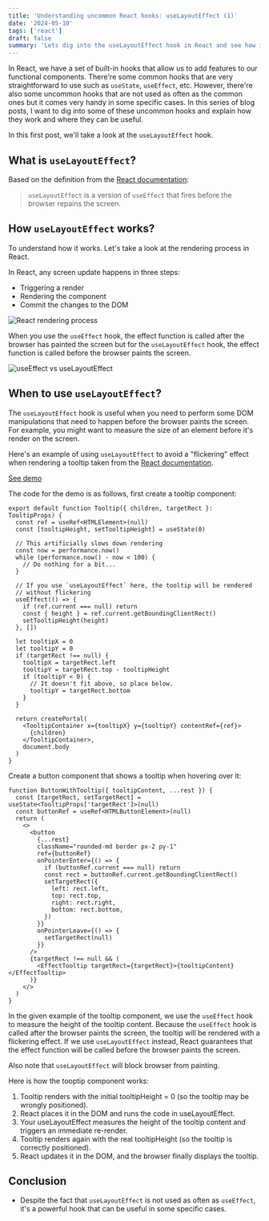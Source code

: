 ```yaml
---
title: 'Understanding uncommon React hooks: useLayoutEffect (1)'
date: '2024-05-10'
tags: ['react']
draft: false
summary: 'Lets dig into the useLayoutEffect hook in React and see how it differs from useEffect.'
---
```


In React, we have a set of built-in hooks that allow us to add features to our functional components. There're some common hooks that are very straightforward to use such as `useState`, `useEffect`, etc. However, there're also some uncommon hooks that are not used as often as the common ones but it comes very handy in some specific cases. In this series of blog posts, I want to dig into some of these uncommon hooks and explain how they work and where they can be useful.

In this first post, we'll take a look at the `useLayoutEffect` hook.

## What is `useLayoutEffect`?

Based on the definition from the [React documentation](https://react.dev/reference/react/useLayoutEffect):

> `useLayoutEffect` is a version of `useEffect` that fires before the browser repains the screen.

## How `useLayoutEffect` works?

To understand how it works. Let's take a look at the rendering process in React.

In React, any screen update happens in three steps:

- Triggering a render
- Rendering the component
- Commit the changes to the DOM

![React rendering process](/static/images/blog/react-rendering-process.png)

When you use the `useEffect` hook, the effect function is called after the browser has painted the screen but for the `useLayoutEffect` hook, the effect function is called before the browser paints the screen.

![useEffect vs useLayoutEffect](/static/images/blog/useeffect-uselayouteffect.png)


## When to use `useLayoutEffect`?

The `useLayoutEffect` hook is useful when you need to perform some DOM manipulations that need to happen before the browser paints the screen. For example, you might want to measure the size of an element before it's render on the screen.

Here's an example of using `useLayoutEffect` to avoid a "flickering" effect when rendering a tooltip taken from the [React documentation](https://react.dev/docs/hooks-reference.html#uselayouteffect).

[See demo](https://nhanluong.dev/examples/effect-vs-layouteffect)

The code for the demo is as follows, first create a tooltip component:

```tsx
export default function Tooltip({ children, targetRect }: TooltipProps) {
  const ref = useRef<HTMLElement>(null)
  const [tooltipHeight, setTooltipHeight] = useState(0)

  // This artificially slows down rendering
  const now = performance.now()
  while (performance.now() - now < 100) {
    // Do nothing for a bit...
  }

  // If you use `useLayoutEffect` here, the tooltip will be rendered 
  // without flickering
  useEffect(() => {
    if (ref.current === null) return
    const { height } = ref.current.getBoundingClientRect()
    setTooltipHeight(height)
  }, [])

  let tooltipX = 0
  let tooltipY = 0
  if (targetRect !== null) {
    tooltipX = targetRect.left
    tooltipY = targetRect.top - tooltipHeight
    if (tooltipY < 0) {
      // It doesn't fit above, so place below.
      tooltipY = targetRect.bottom
    }
  }

  return createPortal(
    <TooltipContainer x={tooltipX} y={tooltipY} contentRef={ref}>
      {children}
    </TooltipContainer>,
    document.body
  )
}

```

Create a button component that shows a tooltip when hovering over it:

```tsx
function ButtonWithTooltip({ tooltipContent, ...rest }) {
  const [targetRect, setTargetRect] = useState<TooltipProps['targetRect']>(null)
  const buttonRef = useRef<HTMLButtonElement>(null)
  return (
    <>
      <button
        {...rest}
        className="rounded-md border px-2 py-1"
        ref={buttonRef}
        onPointerEnter={() => {
          if (buttonRef.current === null) return
          const rect = buttonRef.current.getBoundingClientRect()
          setTargetRect({
            left: rect.left,
            top: rect.top,
            right: rect.right,
            bottom: rect.bottom,
          })
        }}
        onPointerLeave={() => {
          setTargetRect(null)
        }}
      />
      {targetRect !== null && (
        <EffectTooltip targetRect={targetRect}>{tooltipContent}</EffectTooltip>
      )}
    </>
  )
}

```

In the given example of the tooltip component, we use the `useEffect` hook to measure the height of the tooltip content. Because the `useEffect` hook is called after the browser paints the screen, the tooltip will be rendered with a flickering effect. If we use `useLayoutEffect` instead, React guarantees that the effect function will be called before the browser paints the screen.

Also note that `useLayoutEffect` will block browser from painting.

Here is how the tooptip component works:

1. Tooltip renders with the initial tooltipHeight = 0 (so the tooltip may be wrongly positioned).
2. React places it in the DOM and runs the code in useLayoutEffect.
3. Your useLayoutEffect measures the height of the tooltip content and triggers an immediate re-render.
4. Tooltip renders again with the real tooltipHeight (so the tooltip is correctly positioned).
5. React updates it in the DOM, and the browser finally displays the tooltip.

## Conclusion

- Despite the fact that `useLayoutEffect` is not used as often as `useEffect`, it's a powerful hook that can be useful in some specific cases.



